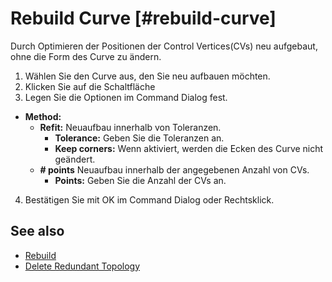 
# Rebuild Curve [#rebuild-curve]

<Reference shortcut="" command="Rebuild Curve" button="Rechts von der Befehlsleiste" />

Durch Optimieren der Positionen der Control Vertices(CVs) neu aufgebaut, ohne die Form des Curve zu ändern.

1. Wählen Sie den Curve aus, den Sie neu aufbauen möchten.
2. Klicken Sie auf die Schaltfläche <ButtonIcon type="button-rebuild" />
3. Legen Sie die Optionen im Command Dialog fest.
  - **Method:**
    - **Refit:** Neuaufbau innerhalb von Toleranzen.
      - **Tolerance:** Geben Sie die Toleranzen an.
      - **Keep corners:** Wenn aktiviert, werden die Ecken des Curve nicht geändert.
    - **# points** Neuaufbau innerhalb der angegebenen Anzahl von CVs.
      - **Points:** Geben Sie die Anzahl der CVs an.
4. Bestätigen Sie mit OK im Command Dialog oder Rechtsklick.

<VideoPlayer fileName="rebuild-curve"/>

## See also
- [Rebuild](./rebuild)
- [Delete Redundant Topology](./delete-redundant-topology)
